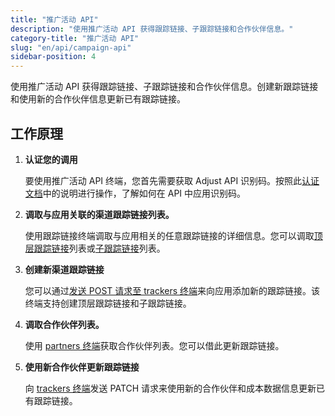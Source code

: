 ```yaml
---
title: "推广活动 API"
description: "使用推广活动 API 获得跟踪链接、子跟踪链接和合作伙伴信息。"
category-title: "推广活动 API"
slug: "en/api/campaign-api"
sidebar-position: 4
---
```

使用推广活动 API 获得跟踪链接、子跟踪链接和合作伙伴信息。创建新跟踪链接和使用新的合作伙伴信息更新已有跟踪链接。

工作原理
----

1. **认证您的调用** 

   要使用推广活动 API 终端，您首先需要获取 Adjust API 识别码。按照此[认证文档](/en/api/campaign-api/authentication)中的说明进行操作，了解如何在 API 中应用识别码。
2. **调取与应用关联的渠道跟踪链接列表。** 

   使用跟踪链接终端调取与应用相关的任意跟踪链接的详细信息。您可以调取[顶层跟踪链接](/en/api/campaign-api/get-trackers)列表或[子跟踪链接](/en/api/campaign-api/get-subtrackers)列表。
3. **创建新渠道跟踪链接** 

   您可以通过[发送 POST 请求至 trackers 终端](/en/api/campaign-api/create-tracker)来向应用添加新的跟踪链接。该终端支持创建顶层跟踪链接和子跟踪链接。
4. **调取合作伙伴列表。** 

   使用 [partners 终端](/en/api/campaign-api/get-partners)获取合作伙伴列表。您可以借此更新跟踪链接。
5. **使用新合作伙伴更新跟踪链接** 

   向 [trackers 终端](/en/api/campaign-api/update-tracker)发送 PATCH 请求来使用新的合作伙伴和成本数据信息更新已有跟踪链接。

